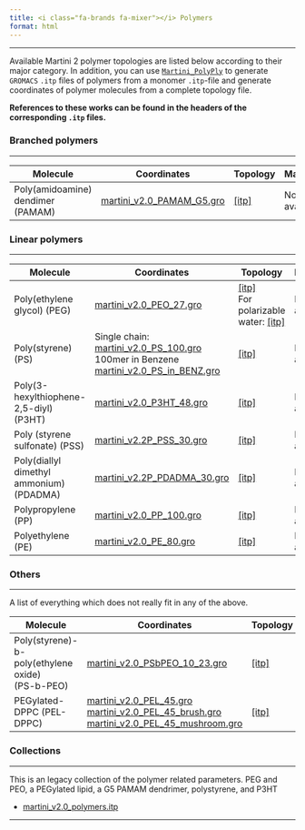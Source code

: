 ```yaml
---
title: <i class="fa-brands fa-mixer"></i> Polymers
format: html
---
```

<hr>

Available Martini 2 polymer topologies are listed below according to their major category. In addition, you can use [`Martini_PolyPly`](https://github.com/fgrunewald/Martini_PolyPly) to generate `GROMACS` `.itp` files of polymers from a monomer `.itp`-file and generate coordinates of polymer molecules from a complete topology file. 

**References to these works can be found in the headers of the corresponding `.itp` files.**

### Branched polymers
<hr>

|         Molecule                    |     Coordinates   |    Topology   |     Mapping      |
|-------|---------------------------------------|--------|------|
|Poly(amidoamine) dendimer (PAMAM)	| [martini_v2.0_PAMAM_G5.gro](https://martini-library.s3.us-east-2.amazonaws.com/ff_parameters/martini2/polymers/pamam/martini_v2.0_PAMAM_G5.gro) |[[itp]](https://martini-library.s3.us-east-2.amazonaws.com/ff_parameters/martini2/polymers/pamam/martini_v2.0_PEO_PS_CNP.itp)   |  Not available |

### Linear polymers
<hr>

|         Molecule                    |     Coordinates   |    Topology   |     Mapping      |
|-------|---------------------------------------|--------|------|
|Poly(ethylene glycol) (PEG)                | [martini_v2.0_PEO_27.gro](https://martini-library.s3.us-east-2.amazonaws.com/ff_parameters/martini2/polymers/peg/martini_v2.0_PEO_27.gro)     | [[itp]](https://martini-library.s3.us-east-2.amazonaws.com/ff_parameters/martini2/polymers/peg/martini_v2.0_PEO_PS_CNP.itp) <br> For polarizable water: [[itp]](https://martini-library.s3.us-east-2.amazonaws.com/ff_parameters/martini2/polymers/peg/martini_v2.2refP_PEO.itp) |  Not available |
|Poly(styrene)	(PS)                  | Single chain: [martini_v2.0_PS_100.gro](https://martini-library.s3.us-east-2.amazonaws.com/ff_parameters/martini2/polymers/ps/martini_v2.0_PS_100.gro) <br> 100mer in Benzene [martini_v2.0_PS_in_BENZ.gro](https://martini-library.s3.us-east-2.amazonaws.com/ff_parameters/martini2/polymers/ps/martini_v2.0_PS_in_BENZ.gro)     |  [[itp]](https://martini-library.s3.us-east-2.amazonaws.com/ff_parameters/martini2/polymers/ps/martini_v2.0_PEO_PS_CNP.itp) |  Not available   |
|Poly(3-hexylthiophene-2,5-diyl) (P3HT)   |  [martini_v2.0_P3HT_48.gro](https://martini-library.s3.us-east-2.amazonaws.com/ff_parameters/martini2/polymers/p3ht/martini_v2.0_P3HT_48.gro)   |  [[itp]](https://martini-library.s3.us-east-2.amazonaws.com/ff_parameters/martini2/polymers/p3ht/martini_v2.0_PEO_PS_CNP.itp)  |  Not available   |
|Poly (styrene sulfonate)   (PSS) | [martini_v2.2P_PSS_30.gro](https://martini-library.s3.us-east-2.amazonaws.com/ff_parameters/martini2/polymers/pss/martini_v2.2P_PSS_30.gro)   | [[itp]](https://martini-library.s3.us-east-2.amazonaws.com/ff_parameters/martini2/polymers/pss/martini_v2.2P_PS.itp) |   Not available |
|Poly(diallyl dimethyl ammonium) (PDADMA)	    |   [martini_v2.2P_PDADMA_30.gro](https://martini-library.s3.us-east-2.amazonaws.com/ff_parameters/martini2/polymers/pdadma/martini_v2.2P_PDADMA_30.gro) | [[itp]](https://martini-library.s3.us-east-2.amazonaws.com/ff_parameters/martini2/polymers/pdadma/martini_v2.2P_PS.itp)  |  Not available   |
|Polypropylene	            (PP)            | [martini_v2.0_PP_100.gro](https://martini-library.s3.us-east-2.amazonaws.com/ff_parameters/martini2/polymers/pp/martini_v2.0_PP_100.gro)    | [[itp]](https://martini-library.s3.us-east-2.amazonaws.com/ff_parameters/martini2/polymers/pp/martini_v2.0_PEO_PS_CNP.itp) |  Not available    |
|Polyethylene	              (PE)          | [martini_v2.0_PE_80.gro](https://martini-library.s3.us-east-2.amazonaws.com/ff_parameters/martini2/polymers/pe/martini_v2.0_PE_80.gro)  |  [[itp]](https://martini-library.s3.us-east-2.amazonaws.com/ff_parameters/martini2/polymers/pe/martini_v2.0_PEO_PS_CNP.itp)  |  Not available   |

### Others
<hr>

A list of everything which does not really fit in any of the above.

|         Molecule                    |     Coordinates   |    Topology   |     Mapping      |
|-------|---------------------------------------|--------|------|
|Poly(styrene)-b-poly(ethylene oxide)	<br>(PS-b-PEO) | [martini_v2.0_PSbPEO_10_23.gro](https://martini-library.s3.us-east-2.amazonaws.com/ff_parameters/martini2/polymers/psbpeo/martini_v2.0_PSbPEO_10_23.gro) |  [[itp]](https://martini-library.s3.us-east-2.amazonaws.com/ff_parameters/martini2/polymers/psbpeo/martini_v2.0_PEO_PS_CNP.itp) | Not available  |
|PEGylated-DPPC		(PEL-DPPC) | [martini_v2.0_PEL_45.gro](https://martini-library.s3.us-east-2.amazonaws.com/ff_parameters/martini2/polymers/pegdppc/martini_v2.0_PEL_45.gro) <br> [martini_v2.0_PEL_45_brush.gro](https://martini-library.s3.us-east-2.amazonaws.com/ff_parameters/martini2/polymers/pegdppc/martini_v2.0_PEL_45_brush.gro) <br> [martini_v2.0_PEL_45_mushroom.gro](https://martini-library.s3.us-east-2.amazonaws.com/ff_parameters/martini2/polymers/pegdppc/martini_v2.0_PEL_45_mushroom.gro) |  [[itp]](https://martini-library.s3.us-east-2.amazonaws.com/ff_parameters/martini2/polymers/pegdppc/martini_v2.0_PEO_PS_CNP.itp) | Not available  |

### Collections
<hr>

This is an legacy collection of the polymer related parameters. PEG and PEO, a PEGylated lipid, a G5 PAMAM dendrimer, polystyrene, and P3HT

- [martini_v2.0_polymers.itp](https://martini-library.s3.us-east-2.amazonaws.com/ff_parameters/martini2/polymers/martini_v2.0_polymers.itp)

<hr>